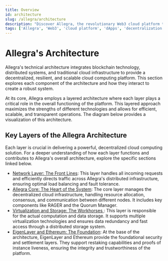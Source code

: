 ```yaml
---
title: Overview
id: architecture
slug: /allegra/architecture
description: "Discover Allegra, the revolutionary Web3 cloud platform that simplifies the deployment, management, and scaling of decentralized applications (dApps)."
tags: ['Allegra', 'Web3', 'cloud platform', 'dApps', 'decentralization']
---
```



# Allegra's Architecture

Allegra's technical architecture integrates blockchain technology, distributed systems, and traditional cloud infrastructure to provide a decentralized, resilient, and scalable cloud computing platform. This section explores each component of the architecture and how they interact to create a robust system.

At its core, Allegra employs a layered architecture where each layer plays a critical role in the overall functioning of the platform. This layered approach maximizes the strengths of different technologies and allows for efficient, scalable, and transparent operations. The diagram below provides a visualization of this architecture.

<ImageComponent className="allegra-stack"/>

## Key Layers of the Allegra Architecture

Each layer is crucial in delivering a powerful, decentralized cloud computing solution. For a deeper understanding of how each layer functions and contributes to Allegra's overall architecture, explore the specific sections linked below.

- [Network Layer: The Front Lines](/allegra/network_layer): This layer handles all incoming requests and efficiently directs traffic across Allegra's distributed infrastructure, ensuring optimal load balancing and fault tolerance.
- [Allegra Core: The Heart of the System](/allegra/allegra_core): The core layer manages the decentralized cloud infrastructure, handling resource allocation, consensus, and communication between different nodes. It includes key components like RAGER and the Quorum Manager.
- [Virtualization and Storage: The Workhorses ](/allegra/virtualization_storage): This layer is responsible for the actual computation and data storage. It supports multiple virtualization technologies and ensures data redundancy and fast access through a distributed storage system.
- [EigenLayer and Ethereum: The Foundation](/allegra/eigenLayer_ethereum): At the base of the architecture, EigenLayer and Ethereum provide the foundational security and settlement layers. They support restaking capabilities and proofs of instance liveness, ensuring the integrity and trustworthiness of the platform.
